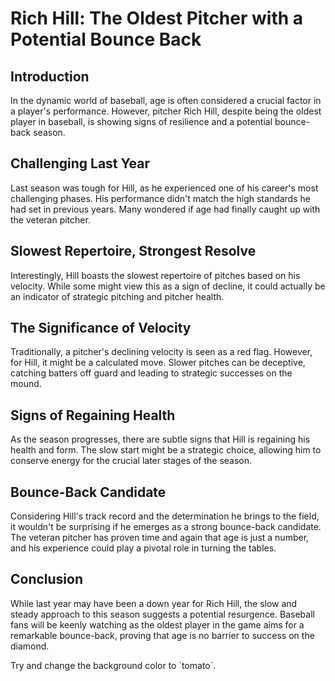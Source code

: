 
<Test />

# Rich Hill: The Oldest Pitcher with a Potential Bounce Back

## Introduction

In the dynamic world of baseball, age is often considered a crucial factor in a player's performance. However, pitcher Rich Hill, despite being the oldest player in baseball, is showing signs of resilience and a potential bounce-back season.

## Challenging Last Year

Last season was tough for Hill, as he experienced one of his career's most challenging phases. His performance didn't match the high standards he had set in previous years. Many wondered if age had finally caught up with the veteran pitcher.

## Slowest Repertoire, Strongest Resolve

Interestingly, Hill boasts the slowest repertoire of pitches based on his velocity. While some might view this as a sign of decline, it could actually be an indicator of strategic pitching and pitcher health.

## The Significance of Velocity

Traditionally, a pitcher's declining velocity is seen as a red flag. However, for Hill, it might be a calculated move. Slower pitches can be deceptive, catching batters off guard and leading to strategic successes on the mound.

## Signs of Regaining Health

As the season progresses, there are subtle signs that Hill is regaining his health and form. The slow start might be a strategic choice, allowing him to conserve energy for the crucial later stages of the season.

## Bounce-Back Candidate

Considering Hill's track record and the determination he brings to the field, it wouldn't be surprising if he emerges as a strong bounce-back candidate. The veteran pitcher has proven time and again that age is just a number, and his experience could play a pivotal role in turning the tables.

## Conclusion

While last year may have been a down year for Rich Hill, the slow and steady approach to this season suggests a potential resurgence. Baseball fans will be keenly watching as the oldest player in the game aims for a remarkable bounce-back, proving that age is no barrier to success on the diamond.


<div style={{backgroundColor: 'tomato', padding: '1rem', color: 'white'}}>
  Try and change the background color to `tomato`.
</div>

<Test />
